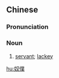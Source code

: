 {{also|奴仆}}
==Chinese==
{{zh-forms|s=奴仆}}

===Pronunciation===
{{zh-pron
|m=núpú
|c=nou4 buk6
|h=pfs=nù-phu̍k
|mn=qz,xm:lô͘-phok/tw:lô͘-po̍k/zz:nô͘-phok
|mn-t=nou5 bog8
|cat=n
}}

===Noun===
{{zh-noun}}

# [[servant]]; [[lackey]]

[[hu:奴僕]]